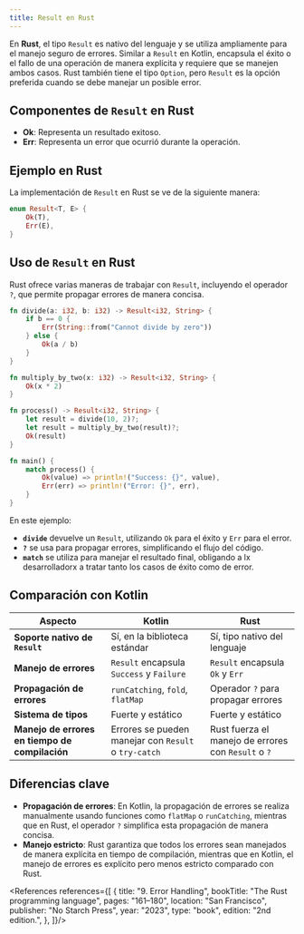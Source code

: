 ```yaml
---
title: Result en Rust
---
```


<ReadingTime/>

En **Rust**, el tipo `Result` es nativo del lenguaje y se utiliza ampliamente para el manejo seguro de errores. Similar a `Result` en Kotlin, encapsula el éxito o el fallo de una operación de manera explícita y requiere que se manejen ambos casos. Rust también tiene el tipo `Option`, pero `Result` es la opción preferida cuando se debe manejar un posible error.

## Componentes de `Result` en Rust

- **Ok**: Representa un resultado exitoso.
- **Err**: Representa un error que ocurrió durante la operación.

## Ejemplo en Rust

La implementación de `Result` en Rust se ve de la siguiente manera:

```rust
enum Result<T, E> {
    Ok(T),
    Err(E),
}
```

## Uso de `Result` en Rust

Rust ofrece varias maneras de trabajar con `Result`, incluyendo el operador `?`, que permite propagar errores de manera concisa.

```rust
fn divide(a: i32, b: i32) -> Result<i32, String> {
    if b == 0 {
        Err(String::from("Cannot divide by zero"))
    } else {
        Ok(a / b)
    }
}

fn multiply_by_two(x: i32) -> Result<i32, String> {
    Ok(x * 2)
}

fn process() -> Result<i32, String> {
    let result = divide(10, 2)?;
    let result = multiply_by_two(result)?;
    Ok(result)
}

fn main() {
    match process() {
        Ok(value) => println!("Success: {}", value),
        Err(err) => println!("Error: {}", err),
    }
}
```

En este ejemplo:

- **`divide`** devuelve un `Result`, utilizando `Ok` para el éxito y `Err` para el error.
- **`?`** se usa para propagar errores, simplificando el flujo del código.
- **`match`** se utiliza para manejar el resultado final, obligando a lx desarrolladorx a tratar tanto los casos de éxito como de error.

## Comparación con Kotlin

| Aspecto                                        | Kotlin                                                 | Rust                                                |
|------------------------------------------------|--------------------------------------------------------|-----------------------------------------------------|
| **Soporte nativo de `Result`**                 | Sí, en la biblioteca estándar                          | Sí, tipo nativo del lenguaje                        |
| **Manejo de errores**                          | `Result` encapsula `Success` y `Failure`               | `Result` encapsula `Ok` y `Err`                     |
| **Propagación de errores**                     | `runCatching`, `fold`, `flatMap`                       | Operador `?` para propagar errores                  |
| **Sistema de tipos**                           | Fuerte y estático                                      | Fuerte y estático                                   |
| **Manejo de errores en tiempo de compilación** | Errores se pueden manejar con `Result` o ``try-catch`` | Rust fuerza el manejo de errores con `Result` o `?` |

## Diferencias clave

- **Propagación de errores**: En Kotlin, la propagación de errores se realiza manualmente usando funciones como `flatMap` o `runCatching`, mientras que en Rust, el operador `?` simplifica esta propagación de manera concisa.
- **Manejo estricto**: Rust garantiza que todos los errores sean manejados de manera explícita en tiempo de compilación, mientras que en Kotlin, el manejo de errores es explícito pero menos estricto comparado con Rust.

<References references={[
    {
        title: "9. Error Handling",
        bookTitle: "The Rust programming language",
        pages: "161–180",
        location: "San Francisco",
        publisher: "No Starch Press",
        year: "2023",
        type: "book",
        edition: "2nd edition.",
    },
]}/>


[//]: # (<References references={[)

[//]: # (    {)

[//]: # (        title: "",)

[//]: # (        url: "",)

[//]: # (        type: "article",)

[//]: # (        author: "",)

[//]: # (        publishedDate: "",)

[//]: # (    },)

[//]: # (    {)

[//]: # (        accessedDate: '',)

[//]: # (        siteOrAuthor: '',)

[//]: # (        title: '',)

[//]: # (        type: 'web',)

[//]: # (        url: '',)

[//]: # (    },)

[//]: # (    {)

[//]: # (        title: "",)

[//]: # (        bookTitle: "",)

[//]: # (        pages: "",)

[//]: # (        location: "",)

[//]: # (        publisher: "",)

[//]: # (        year: "",)

[//]: # (        type: "book",)

[//]: # (        author: '')

[//]: # (    },)

[//]: # (]}/>)
